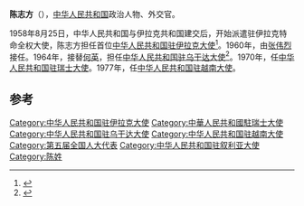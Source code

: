 '''陈志方'''（{{bd|1906年||1990年|12月15日}}），[[中华人民共和国|中华人民共和国]]政治人物、外交官。

1958年8月25日，中华人民共和国与伊拉克共和国建交后，开始派遣驻伊拉克特命全权大使，陈志方担任首位[[中国驻伊拉克大使列表|中华人民共和国驻伊拉克大使]]<ref>{{cite web|author=中华人民共和国外交部|title=中国驻约旦历任大使|url=http://www.mfa.gov.cn/chn/pds/ziliao/wjrw/2167/2169/t9170.htm|publisher=中华人民共和国外交部|accessdate=2012-03-03|archive-date=2012-08-05|archive-url=https://archive.is/20120805062141/http://www.mfa.gov.cn/chn/pds/ziliao/wjrw/2167/2169/t9170.htm|dead-url=no}}</ref>。1960年，由[[张伟烈|张伟烈]]接任。1964年，接替[[何英_(外交官)|何英]]，担任[[中国驻乌干达大使列表|中华人民共和国驻乌干达大使]]<ref>{{cite web|author=中华人民共和国外交部|title=中国驻乌干达历任大使|url=http://www.mfa.gov.cn/chn/pds/ziliao/wjrw/2167/2170/t9215.htm|publisher=中华人民共和国外交部|accessdate=2012-03-09|archive-date=2012-08-04|archive-url=https://archive.is/20120804081549/http://www.mfa.gov.cn/chn/pds/ziliao/wjrw/2167/2170/t9215.htm|dead-url=no}}</ref>。1970年，任[[中国驻瑞士大使列表|中华人民共和国驻瑞士大使]]。1977年，任[[中国驻越南大使列表|中华人民共和国驻越南大使]]。

== 参考 ==
{{reflist}}
{{start box}}
{{s-dip}}
{{succession box|首任|[[徐以新|徐以新]]|[[中国驻叙利亚大使列表|中华人民共和国驻叙利亚大使]]|1956年12月-1958年4月}}
{{succession box|首任|[[张伟烈|张伟烈]]|[[中国驻伊拉克大使列表|中华人民共和国驻伊拉克大使]]|1958年9月-1960年9月}}
{{succession box|[[何英_(外交官)|何英]]|[[葛步海|葛步海]]|[[中国驻乌干达大使列表|中华人民共和国驻乌干达大使]]|1964年5月-1970年11月}}
{{succession box|[[郑为之|郑为之]]|[[李云川|李云川]]|[[中国驻瑞士大使列表|中华人民共和国驻瑞士大使]]|1970年12月-1975年8月}}
{{succession box|[[符浩|符浩]]|[[杨公素|杨公素]]|[[中国驻越南大使列表|中华人民共和国驻越南大使]]|1977年9月-1978年6月}}
{{end box}}
{{中国政治人物小作品}}

[[Category:中华人民共和国驻伊拉克大使|Category:中华人民共和国驻伊拉克大使]]
[[Category:中華人民共和國駐瑞士大使|Category:中華人民共和國駐瑞士大使]]
[[Category:中华人民共和国驻乌干达大使|Category:中华人民共和国驻乌干达大使]]
[[Category:中华人民共和国驻越南大使|Category:中华人民共和国驻越南大使]]
[[Category:第五届全国人大代表|Category:第五届全国人大代表]]
[[Category:中华人民共和国驻叙利亚大使|Category:中华人民共和国驻叙利亚大使]]
[[Category:陈姓|Category:陈姓]]